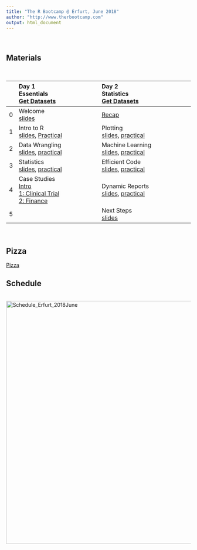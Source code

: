 ```yaml
---
title: "The R Bootcamp @ Erfurt, June 2018"
author: "http://www.therbootcamp.com"
output: html_document
---
```


<br>

## Materials

<br>

|  | Day 1<br>Essentials<br>[Get Datasets](https://github.com/therbootcamp/Erfurt_2018June/blob/master/_sessions/_data/day_1.zip?raw=true) | Day 2<br>Statistics<br>[Get Datasets](https://github.com/therbootcamp/Erfurt_2018June/blob/master/_sessions/_data/day_2.zip?raw=true) |
|:--|:----------------------------|:-------------------------------|
|0| Welcome<br>[slides](_sessions/D1S0_Welcome/Welcome.html) | [Recap](_sessions/D2S0_Recap/Recap.html)|
|1| Intro to R<br>[slides](_sessions/D1S1_IntroToR/Intro_to_R.html), [Practical](_sessions/D1S1_IntroToR/Intro_to_R_Interactive.R) | Plotting<br>[slides](_sessions/D2S1_PlottingI/PlottingI.html), [practical](_sessions/D2S1_PlottingI/PlottingI_practical.html)|
|2| Data Wrangling<br>[slides](_sessions/D1S2_Wrangling/Wrangling.html), [practical](_sessions/D1S2_Wrangling/Wrangling_practical.html) |Machine Learning<br>[slides](_sessions/D2S2_MachineLearning/MachineLearning.html), [practical](_sessions/D2S2_MachineLearning/MachineLearning_practical.html)|
|3| Statistics<br>[slides](_sessions/D2S2_Statistics/Statistics.html), [practical](_sessions/D1S3_Statistics/Statistics_practical.html)| Efficient Code<br>[slides](_sessions/D2S3_EfficientCode/EfficientCode.html), [practical](_sessions/D2S3_EfficientCode/EfficientCode_practical.html)|
|4| Case Studies<br>[Intro](_sessions/D1S4_CaseStudies/CaseStudies.html)<br>[1: Clinical Trial](_sessions/D1S4_CaseStudies/Clinical_Data_Case_Study.html)<br>[2: Finance ](_sessions/D1S4_CaseStudies/Financial_Data_Case_Study.html)|Dynamic Reports<br>[slides](_sessions/D2S4_DynamicReports/DynamicReports.html), [practical](_sessions/D2S4_DynamicReports/DynamicReports_practical.html)|
|5| |Next Steps<br>[slides](_sessions/D2S5_NextSteps/NextSteps.html)|



<br>

## Pizza

[Pizza](https://www.lieferando.de/valentino-italienisches-ristorante-bar)


## Schedule


<p align="center"><br>
    <img border="0" alt="Schedule_Erfurt_2018June" src="https://github.com/therbootcamp/therbootcamp.github.io/blob/master/_sessions/_image/schedule_2018June_Erfurt_new.png?raw=true" width=660><br>



